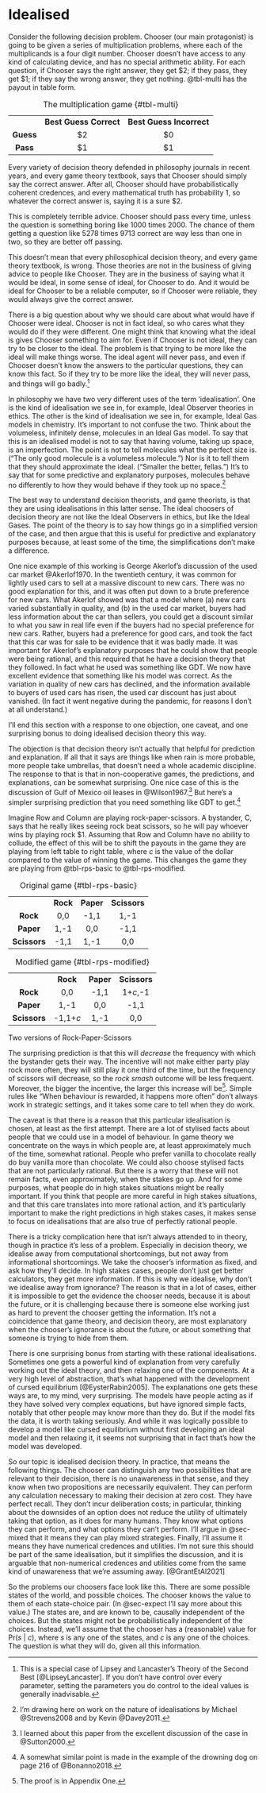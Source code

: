 # Idealised {#sec-ideal}

Consider the following decision problem. Chooser (our main protagonist) is going to be given a series of multiplication problems, where each of the multiplicands is a four digit number. Chooser doesn't have access to any kind of calculating device, and has no special arithmetic ability. For each question, if Chooser says the right answer, they get \$2; if they pass, they get \$1; if they say the wrong answer, they get nothing. @tbl-multi has the payout in table form.

|           |                        |                          |
|:---------:|:----------------------:|:------------------------:|
|           | **Best Guess Correct** | **Best Guess Incorrect** |
| **Guess** |          \$2           |           \$0            |
| **Pass**  |          \$1           |           \$1            |

: The multiplication game {#tbl-multi}

Every variety of decision theory defended in philosophy journals in recent years, and every game theory textbook, says that Chooser should simply say the correct answer. After all, Chooser should have probabilistically coherent credences, and every mathematical truth has probability 1, so whatever the correct answer is, saying it is a sure \$2.

This is completely terrible advice. Chooser should pass every time, unless the question is something boring like 1000 times 2000. The chance of them getting a question like 5278 times 9713 correct are way less than one in two, so they are better off passing.

This doesn't mean that every philosophical decision theory, and every game theory textbook, is wrong. Those theories are not in the business of giving advice to people like Chooser. They are in the business of saying what it would be ideal, in some sense of ideal, for Chooser to do. And it would be ideal for Chooser to be a reliable computer, so if Chooser were reliable, they would always give the correct answer.

There is a big question about why we should care about what would have if Chooser were ideal. Chooser is not in fact ideal, so who cares what they would do if they were different. One might think that knowing what the ideal is gives Chooser something to aim for. Even if Chooser is not ideal, they can try to be closer to the ideal. The problem is that trying to be more like the ideal will make things worse. The ideal agent will never pass, and even if Chooser doesn't know the answers to the particular questions, they can know this fact. So if they try to be more like the ideal, they will never pass, and things will go badly.[^1]

[^1]: This is a special case of Lipsey and Lancaster's Theory of the Second Best [@LipseyLancaster]. If you don't have control over every parameter, setting the parameters you do control to the ideal values is generally inadvisable.

In philosophy we have two very different uses of the term 'idealisation'. One is the kind of idealisation we see in, for example, Ideal Observer theories in ethics. The other is the kind of idealisation we see in, for example, Ideal Gas models in chemistry. It's important to not confuse the two. Think about the volumeless, infinitely dense, molecules in an Ideal Gas model. To say that this is an idealised model is not to say that having volume, taking up space, is an imperfection. The point is not to tell molecules what the perfect size is. ("The only good molecule is a volumeless molecule.") Nor is it to tell them that they should approximate the ideal. ("Smaller the better, fellas.") It's to say that for some predictive and explanatory purposes, molecules behave no differently to how they would behave if they took up no space.[^2]

[^2]: I'm drawing here on work on the nature of idealisations by Michael @Strevens2008 and by Kevin @Davey2011.

The best way to understand decision theorists, and game theorists, is that they are using idealisations in this latter sense. The ideal choosers of decision theory are not like the Ideal Observers in ethics, but like the Ideal Gases. The point of the theory is to say how things go in a simplified version of the case, and then argue that this is useful for predictive and explanatory purposes because, at least some of the time, the simplifications don't make a difference.

One nice example of this working is George Akerlof's discussion of the used car market @Akerlof1970. In the twentieth century, it was common for lightly used cars to sell at a massive discount to new cars. There was no good explanation for this, and it was often put down to a brute preference for new cars. What Akerlof showed was that a model where (a) new cars varied substantially in quality, and (b) in the used car market, buyers had less information about the car than sellers, you could get a discount similar to what you saw in real life even if the buyers had no special preference for new cars. Rather, buyers had a preference for good cars, and took the fact that this car was for sale to be evidence that it was badly made. It was important for Akerlof's explanatory purposes that he could show that people were being rational, and this required that he have a decision theory that they followed. In fact what he used was something like GDT. We now have excellent evidence that something like his model was correct. As the variation in quality of new cars has declined, and the information available to buyers of used cars has risen, the used car discount has just about vanished. (In fact it went negative during the pandemic, for reasons I don't at all understand.)

I'll end this section with a response to one objection, one caveat, and one surprising bonus to doing idealised decision theory this way.

The objection is that decision theory isn't actually that helpful for prediction and explanation. If all that it says are things like when rain is more probable, more people take umbrellas, that doesn't need a whole academic discipline. The response to that is that in non-cooperative games, the predictions, and explanations, can be somewhat surprising. One nice case of this is the discussion of Gulf of Mexico oil leases in @Wilson1967.[^3] But here's a simpler surprising prediction that you need something like GDT to get.[^4]

[^3]: I learned about this paper from the excellent discussion of the case in @Sutton2000.

[^4]: A somewhat similar point is made in the example of the drowning dog on page 216 of @Bonanno2018.

Imagine Row and Column are playing rock-paper-scissors. A bystander, C, says that he really likes seeing rock beat scissors, so he will pay whoever wins by playing rock \$1. Assuming that Row and Column have no ability to collude, the effect of this will be to shift the payouts in the game they are playing from left table to right table, where *c* is the value of the dollar compared to the value of winning the game. This changes the game they are playing from @tbl-rps-basic to @tbl-rps-modified.

::: {#tbl-rps layout-ncol="2"}
|              |          |           |              |
|:------------:|:--------:|:---------:|:------------:|
|              | **Rock** | **Paper** | **Scissors** |
|   **Rock**   |   0,0    |   -1,1    |     1,-1     |
|  **Paper**   |   1,-1   |    0,0    |     -1,1     |
| **Scissors** |   -1,1   |   1,-1    |     0,0      |

: Original game {#tbl-rps-basic}

|              |          |           |              |
|:------------:|:--------:|:---------:|:------------:|
|              | **Rock** | **Paper** | **Scissors** |
|   **Rock**   |   0,0    |   -1,1    |   1+*c*,-1   |
|  **Paper**   |   1,-1   |    0,0    |     -1,1     |
| **Scissors** | -1,1+*c* |   1,-1    |     0,0      |

: Modified game {#tbl-rps-modified}

Two versions of Rock-Paper-Scissors
:::

The surprising prediction is that this will *decrease* the frequency with which the bystander gets their way. The incentive will not make either party play rock more often, they will still play it one third of the time, but the frequency of scissors will decrease, so the *rock smash* outcome will be less frequent. Moreover, the bigger the incentive, the larger this increase will be[^5]. Simple rules like "When behaviour is rewarded, it happens more often" don't always work in strategic settings, and it takes some care to tell when they do work.

[^5]: The proof is in Appendix One.

The caveat is that there is a reason that this particular idealisation is chosen, at least as the first attempt. There are a lot of stylised facts about people that we could use in a model of behaviour. In game theory we concentrate on the ways in which people are, at least approximately much of the time, somewhat rational. People who prefer vanilla to chocolate really do buy vanilla more than chocolate. We could also choose stylised facts that are not particularly rational. But there is a worry that these will not remain facts, even approximately, when the stakes go up. And for some purposes, what people do in high stakes situations might be really important. If you think that people are more careful in high stakes situations, and that this care translates into more rational action, and it's particularly important to make the right predictions in high stakes cases, it makes sense to focus on idealisations that are also true of perfectly rational people.

There is a tricky complication here that isn't always attended to in theory, though in practice it's less of a problem. Especially in decision theory, we idealise away from computational shortcomings, but not away from informational shortcomings. We take the chooser's information as fixed, and ask how they'll decide. In high stakes cases, people don't just get better calculators, they get more information. If this is why we idealise, why don't we idealise away from ignorance? The reason is that in a lot of cases, either it is impossible to get the evidence the chooser needs, because it is about the future, or it is challenging because there is someone else working just as hard to prevent the chooser getting the information. It's not a coincidence that game theory, and decision theory, are most explanatory when the chooser's ignorance is about the future, or about something that someone is trying to hide from them.

There is one surprising bonus from starting with these rational idealisations. Sometimes one gets a powerful kind of explanation from very carefully working out the ideal theory, and then relaxing one of the components. At a very high level of abstraction, that's what happened with the development of cursed equilibrium [@EysterRabin2005]. The explanations one gets these ways are, to my mind, very surprising. The models have people acting as if they have solved very complex equations, but have ignored simple facts, notably that other people may know more than they do. But if the model fits the data, it is worth taking seriously. And while it was logically possible to develop a model like cursed equilibrium without first developing an ideal model and then relaxing it, it seems not surprising that in fact that's how the model was developed.

So our topic is idealised decision theory. In practice, that means the following things. The chooser can distinguish any two possibilities that are relevant to their decision, there is no unawareness in that sense, and they know when two propositions are necessarily equivalent. They can perform any calculation necessary to making their decision at zero cost. They have perfect recall. They don't incur deliberation costs; in particular, thinking about the downsides of an option does not reduce the utility of ultimately taking that option, as it does for many humans. They know what options they can perform, and what options they can't perform. I'll argue in @sec-mixed that it means they can play mixed strategies. Finally, I'll assume it means they have numerical credences and utilities. I'm not sure this should be part of the same idealisation, but it simplifies the discussion, and it is arguable that non-numerical credences and utilities come from the same kind of unawareness that we're assuming away. [@GrantEtAl2021]

So the problems our choosers face look like this. There are some possible states of the world, and possible choices. The chooser knows the value to them of each state-choice pair. (In @sec-expect I'll say more about this value.) The states are, and are known to be, causally independent of the choices. But the states might not be probabilistically independent of the choices. Instead, we'll assume that the chooser has a (reasonable) value for Pr(*s* \| *c*), where *s* is any one of the states, and *c* is any one of the choices. The question is what they will do, given all this information.
